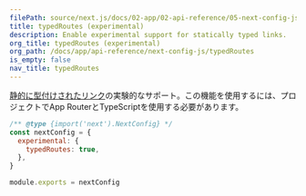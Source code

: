 ```yaml
---
filePath: source/next.js/docs/02-app/02-api-reference/05-next-config-js/typedRoutes.mdx
title: typedRoutes (experimental)
description: Enable experimental support for statically typed links.
org_title: typedRoutes (experimental)
org_path: /docs/app/api-reference/next-config-js/typedRoutes
is_empty: false
nav_title: typedRoutes
---
```


[静的に型付けされたリンク](/ja/javascript/next.js/v14/02-app/01-building-your-application/07-configuring/01-typescript#statically-typed-links)の実験的なサポート。この機能を使用するには、プロジェクトでApp RouterとTypeScriptを使用する必要があります。

```js:next.config.js
/** @type {import('next').NextConfig} */
const nextConfig = {
  experimental: {
    typedRoutes: true,
  },
}

module.exports = nextConfig
```
